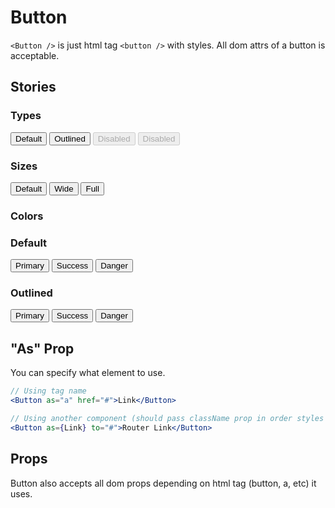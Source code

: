 

# Button

<Meta title="UI Kit/Button" component={Button} />

`<Button />` is just html tag `<button />` with styles. All dom attrs of a button is acceptable.

## Stories

### Types

<Canvas withToolbar>
  <Story name="types">
    <div style={{ fontSize: '16px' }}>
      <Button style={{ marginRight: '1em' }}>Default</Button>
      <Button theme="outlined" style={{ marginRight: '1em' }}>
        Outlined
      </Button>
      <Button disabled style={{ marginRight: '1em' }}>
        Disabled
      </Button>
      <Button disabled theme="outlined" style={{ marginRight: '1em' }}>
        Disabled
      </Button>
    </div>
  </Story>
</Canvas>

### Sizes

<Canvas withToolbar>
  <Story name="sizes">
    <div style={{ fontSize: '16px' }}>
      <Margin type="bottom">
        <Button>Default</Button>
      </Margin>
      <Margin type="bottom">
        <Button size="wide">Wide</Button>
      </Margin>
      <Margin>
        <Button size="full">Full</Button>
      </Margin>
    </div>
  </Story>
</Canvas>

### Colors

<Canvas withToolbar>
  <Story name="colors">
    <div style={{ fontSize: '16px' }}>
      <Margin type="bottom">
        <h3 style={{ marginBottom: '8px' }}>Default</h3>
        <Button mainColor="primary" style={{ marginRight: '1em' }}>
          Primary
        </Button>
        <Button mainColor="success" style={{ marginRight: '1em' }}>
          Success
        </Button>
        <Button mainColor="danger">Danger</Button>
      </Margin>
      <div>
        <h3 style={{ marginBottom: '8px' }}>Outlined</h3>
        <Button mainColor="primary" theme="outlined" style={{ marginRight: '1em' }}>
          Primary
        </Button>
        <Button mainColor="success" theme="outlined" style={{ marginRight: '1em' }}>
          Success
        </Button>
        <Button mainColor="danger" theme="outlined">
          Danger
        </Button>
      </div>
    </div>
  </Story>
</Canvas>

## "As" Prop

You can specify what element to use.

```jsx
// Using tag name
<Button as="a" href="#">Link</Button>

// Using another component (should pass className prop in order styles to be applied)
<Button as={Link} to="#">Router Link</Button>
```

## Props

Button also accepts all dom props depending on html tag (button, a, etc) it uses.

<ArgsTable of={Button} />
